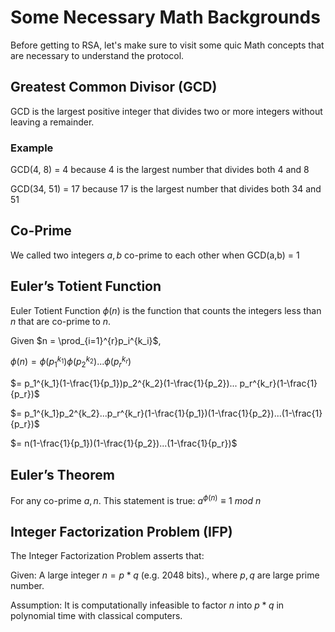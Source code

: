 # Some Necessary Math Backgrounds

Before getting to RSA, let's make sure to visit some quic Math concepts that are necessary to understand the protocol.

## Greatest Common Divisor (GCD)

GCD is the largest positive integer that divides two or more integers without leaving a remainder.

### Example

GCD(4, 8) = 4 because 4 is the largest number that divides both 4 and 8

GCD(34, 51) = 17 because 17 is the largest number that divides both 34 and 51

<Quiz id="1" />

## Co-Prime

We called two integers $a, b$ co-prime to each other when GCD(a,b) = 1

## Euler’s Totient Function

Euler Totient Function $\phi(n)$ is the function that counts the integers less than $n$ that are co-prime to $n$. 

Given $n = \prod_{i=1}^{r}p_i^{k_i}$, 

$\phi(n) =\phi(p_1^{k_1}) \phi(p_2^{k_2})... \phi(p_r^{k_r})$

$= p_1^{k_1}(1-\frac{1}{p_1})p_2^{k_2}(1-\frac{1}{p_2})... p_r^{k_r}(1-\frac{1}{p_r})$

$= p_1^{k_1}p_2^{k_2}...p_r^{k_r}(1-\frac{1}{p_1})(1-\frac{1}{p_2})...(1-\frac{1}{p_r})$

$= n(1-\frac{1}{p_1})(1-\frac{1}{p_2})...(1-\frac{1}{p_r})$

## Euler’s Theorem

For any co-prime $a, n$. This statement is true: $a^{\phi(n)} \equiv 1\ mod\ n$

## Integer Factorization Problem (IFP)

The Integer Factorization Problem asserts that:

Given: A large integer $n=p*q$ (e.g. 2048 bits)., where $p,q$ are large prime number.

Assumption: It is computationally infeasible to factor $n$ into $p*q$ in polynomial time with classical computers.

